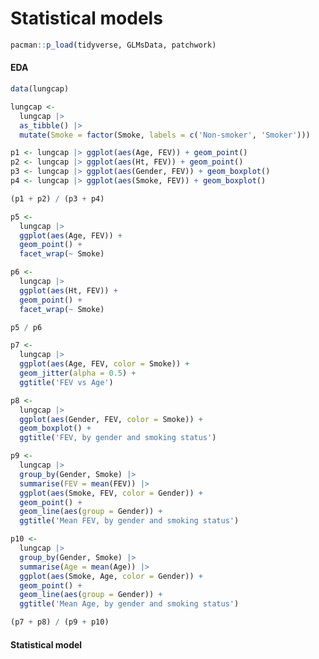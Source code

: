 # Statistical models

```r
pacman::p_load(tidyverse, GLMsData, patchwork)
```

#### EDA

```r
data(lungcap)

lungcap <- 
  lungcap |> 
  as_tibble() |> 
  mutate(Smoke = factor(Smoke, labels = c('Non-smoker', 'Smoker')))
```

```r
p1 <- lungcap |> ggplot(aes(Age, FEV)) + geom_point()
p2 <- lungcap |> ggplot(aes(Ht, FEV)) + geom_point()
p3 <- lungcap |> ggplot(aes(Gender, FEV)) + geom_boxplot()
p4 <- lungcap |> ggplot(aes(Smoke, FEV)) + geom_boxplot()

(p1 + p2) / (p3 + p4)
```

```r
p5 <- 
  lungcap |> 
  ggplot(aes(Age, FEV)) +
  geom_point() +
  facet_wrap(~ Smoke)

p6 <- 
  lungcap |> 
  ggplot(aes(Ht, FEV)) +
  geom_point() +
  facet_wrap(~ Smoke)

p5 / p6
```

```r
p7 <- 
  lungcap |> 
  ggplot(aes(Age, FEV, color = Smoke)) +
  geom_jitter(alpha = 0.5) +
  ggtitle('FEV vs Age')

p8 <- 
  lungcap |> 
  ggplot(aes(Gender, FEV, color = Smoke)) +
  geom_boxplot() +
  ggtitle('FEV, by gender and smoking status')

p9 <- 
  lungcap |> 
  group_by(Gender, Smoke) |> 
  summarise(FEV = mean(FEV)) |> 
  ggplot(aes(Smoke, FEV, color = Gender)) +
  geom_point() +
  geom_line(aes(group = Gender)) +
  ggtitle('Mean FEV, by gender and smoking status')

p10 <- 
  lungcap |> 
  group_by(Gender, Smoke) |> 
  summarise(Age = mean(Age)) |> 
  ggplot(aes(Smoke, Age, color = Gender)) +
  geom_point() +
  geom_line(aes(group = Gender)) +
  ggtitle('Mean Age, by gender and smoking status')

(p7 + p8) / (p9 + p10)
```

#### Statistical model

```r

```
